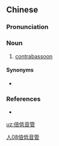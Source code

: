 ==Chinese==
{{zh-forms|type=121}}

===Pronunciation===
{{zh-pron
|m=bèidīyīnguǎn
|cat=n
}}

===Noun===
{{zh-noun}}

# [[contrabassoon]]

====Synonyms====
* {{l|zh|低音巴松管}}

===References===
* {{pedialite|巴松管|lang=zh}}

[[Category:zh:Musical instruments|人08倍低音管]]

[[uz:倍低音管]]